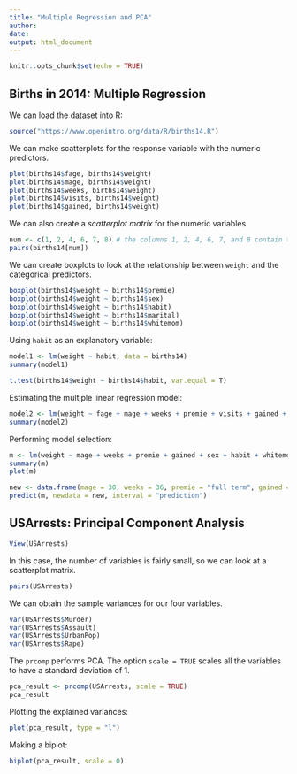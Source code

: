 ```yaml
---
title: "Multiple Regression and PCA"
author: 
date: 
output: html_document
---
```


```r
knitr::opts_chunk$set(echo = TRUE)
```

## Births in 2014: Multiple Regression

We can load the dataset into R:

```r
source("https://www.openintro.org/data/R/births14.R")
```

We can make scatterplots for the response variable with the numeric predictors.

```r
plot(births14$fage, births14$weight)
plot(births14$mage, births14$weight)
plot(births14$weeks, births14$weight)
plot(births14$visits, births14$weight)
plot(births14$gained, births14$weight)
```

We can also create a *scatterplot matrix* for the numeric variables.

```r
num <- c(1, 2, 4, 6, 7, 8) # the columns 1, 2, 4, 6, 7, and 8 contain the numeric variables
pairs(births14[num])
```

We can create boxplots to look at the relationship between `weight` and the categorical predictors.

```r
boxplot(births14$weight ~ births14$premie)
boxplot(births14$weight ~ births14$sex)
boxplot(births14$weight ~ births14$habit)
boxplot(births14$weight ~ births14$marital)
boxplot(births14$weight ~ births14$whitemom)
```

Using `habit` as an explanatory variable:

```r
model1 <- lm(weight ~ habit, data = births14)
summary(model1)
```

```r
t.test(births14$weight ~ births14$habit, var.equal = T)
```


Estimating the multiple linear regression model:

```r
model2 <- lm(weight ~ fage + mage + weeks + premie + visits + gained + sex + habit + marital + whitemom, data = births14)
summary(model2)
```

Performing model selection:

```r
m <- lm(weight ~ mage + weeks + premie + gained + sex + habit + whitemom, data = births14)
summary(m)
plot(m)
```

```r
new <- data.frame(mage = 30, weeks = 36, premie = "full term", gained = 20, sex = "male", habit = "nonsmoker", whitemom = "not white")
predict(m, newdata = new, interval = "prediction")
```


## USArrests: Principal Component Analysis

```r
View(USArrests)
```

In this case, the number of variables is fairly small, so we can look at a scatterplot matrix.

```r
pairs(USArrests)
```

We can obtain the sample variances for our four variables.

```r
var(USArrests$Murder)
var(USArrests$Assault)
var(USArrests$UrbanPop)
var(USArrests$Rape)
```

The `prcomp` performs PCA.  The option `scale = TRUE` scales all the variables to have a standard deviation of 1.

```r
pca_result <- prcomp(USArrests, scale = TRUE)
pca_result
```

Plotting the explained variances:

```r
plot(pca_result, type = "l")
```

Making a biplot:

```r
biplot(pca_result, scale = 0)
```


 
 
 
 
 
